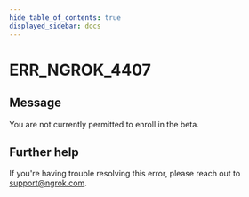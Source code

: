 ```yaml
---
hide_table_of_contents: true
displayed_sidebar: docs
---
```



# ERR_NGROK_4407

## Message

You are not currently permitted to enroll in the beta.

<ErrorDetails error="err_ngrok_4407" />

## Further help

If you're having trouble resolving this error, please reach out to [support@ngrok.com](mailto:support@ngrok.com?subject=Help%20with%20ERR_NGROK_4407).
